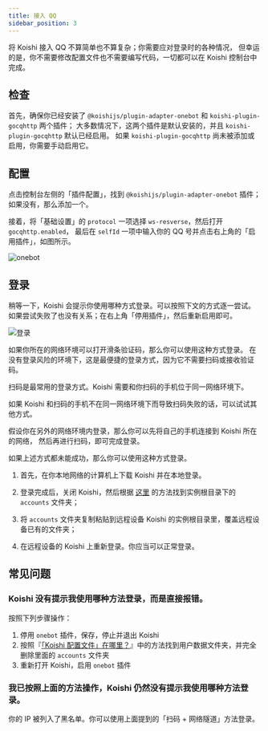 ```yaml
---
title: 接入 QQ
sidebar_position: 3
---
```



<RecipePre />

将 Koishi 接入 QQ 不算简单也不算复杂；你需要应对登录时的各种情况，
但幸运的是，你不需要修改配置文件也不需要编写代码，一切都可以在 Koishi 控制台中完成。

## 检查

首先，确保你已经安装了 `@koishijs/plugin-adapter-onebot` 和 `koishi-plugin-gocqhttp` 两个插件；
大多数情况下，这两个插件是默认安装的，并且 `koishi-plugin-gocqhttp` 默认已经启用。
如果 `koishi-plugin-gocqhttp` 尚未被添加或启用，你需要手动启用它。

## 配置

点击控制台左侧的「插件配置」，找到 `@koishijs/plugin-adapter-onebot` 插件；如果没有，那么添加一个。

接着，将「基础设置」的 `protocol` 一项选择 `ws-resverse`，然后打开 `gocqhttp.enabled`，
最后在 `selfId` 一项中输入你的 QQ 号并点击右上角的「启用插件」，如图所示。

![onebot](onebot.png)

## 登录

稍等一下，Koishi 会提示你使用哪种方式登录。可以按照下文的方式逐一尝试。
如果尝试失败了也没有关系；在右上角「停用插件」，然后重新启用即可。

![登录](login.png)

<Tabs groupId="qq-login">
<TabItem value="slider" label="滑条验证码" default>

如果你所在的网络环境可以打开滑条验证码，那么你可以使用这种方式登录。
在没有登录风险的环境下，这是最便捷的登录方式，因为它不需要扫码或接收验证码。

</TabItem>
<TabItem value="qrcode" label="扫码">

扫码是最常用的登录方式。Koishi 需要和你扫码的手机位于同一网络环境下。

如果 Koishi 和扫码的手机不在同一网络环境下而导致扫码失败的话，可以试试其他方式。

</TabItem>
<TabItem value="tunnel" label="扫码 + 网络隧道">

假设你在另外的网络环境内登录，那么你可以先将自己的手机连接到 Koishi 所在的网络，
然后再进行扫码，即可完成登录。

</TabItem>
<TabItem value="migrate" label="扫码 + 配置迁移">

如果上述方式都未能成功，那么你可以使用这种方式登录。

1. 首先，在你本地网络的计算机上下载 Koishi 并在本地登录。

2. 登录完成后，关闭 Koishi，然后根据 [这里](/faq/6) 的方法找到实例根目录下的 `accounts` 文件夹；

3. 将 `accounts` 文件夹复制粘贴到远程设备 Koishi 的实例根目录里，覆盖远程设备已有的文件夹；

4. 在远程设备的 Koishi 上重新登录。你应当可以正常登录。

</TabItem>
</Tabs>

## 常见问题

### Koishi 没有提示我使用哪种方法登录，而是直接报错。

按照下列步骤操作：

1. 停用 `onebot` 插件，保存，停止并退出 Koishi
2. 按照『[「Koishi 配置文件」在哪里？](/faq/6)』中的方法找到用户数据文件夹，并完全删除里面的 `accounts` 文件夹
3. 重新打开 Koishi，启用 `onebot` 插件

### 我已按照上面的方法操作，Koishi 仍然没有提示我使用哪种方法登录。

你的 IP 被列入了黑名单。你可以使用上面提到的「扫码 + 网络隧道」方法登录。
